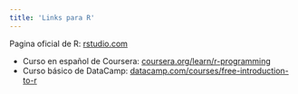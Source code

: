 ```yaml
---
title: 'Links para R'
---
```


Pagina oficial de R: [rstudio.com](https://www.rstudio.com/)

- Curso en español de Coursera: [coursera.org/learn/r-programming](https://www.coursera.org/learn/r-programming)
- Curso básico de DataCamp: [datacamp.com/courses/free-introduction-to-r](https://www.datacamp.com/courses/free-introduction-to-r)